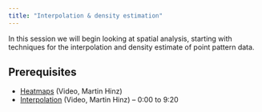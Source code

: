```yaml
---
title: "Interpolation & density estimation"
---
```


In this session we will begin looking at spatial analysis, starting with techniques for the interpolation and density estimate of point pattern data.

## Prerequisites

* [Heatmaps](https://tube.switch.ch/videos/94a4f92e) (Video, Martin Hinz)
* [Interpolation](https://tube.switch.ch/videos/426a1e41) (Video, Martin Hinz) – 0:00 to 9:20
